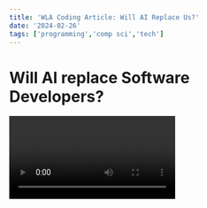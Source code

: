 ```yaml
---
title: 'WLA Coding Article: Will AI Replace Us?'
date: '2024-02-26'
tags: ['programming','comp sci','tech']
---
```

# Will AI replace Software Developers? 

<Video id="AL7lEr2K5dM" />

I'm sure you've heard the sentiment countless times by now, that soon Software Developers will become obsolete and replaced by AI. You know, I can't deny the impressive growth and new wave of AI, however, I feel that straying away from analog solutions is just not practical.

With that in mind, I've reflected a bit on my own programming journey and thought about how I'd approach it present day. To provide some context, I was the kid that grew up on Windows 95 and sat there in awe as the electronic world evolved. That led me to study Computer Science in High School, where I was hit with the wave of the most dryest text ever. I'd felt I was living the cliche of falling asleep in school learning about binary and low level code, although, necessary for when I'd later approach the topics over a decade later.

## Hello World? (again)

Life had indeed taken me several directions since my first experiences with programming, all around the world actually. With my military service and college wrapping up (Business Major), I'd realized I'd wanted to reopen the chapter from many moons ago. At that point, a wildly different experience than I remember. Previously, there weren't many ways to learn other than through texts and educational institutions. But, I had just finished college and the pandemic had just begun to shut down the world.

### What now?

I did what any self taught developer would do, I downloaded VS Code, pulled up some tutorials, gathered some docs and said let's do this! 

Here's the order of what languages/frameworks I'd learned and I'll follow up with how I'd approach this list present day.

1. Python (I wanted to be a scientific programmer / AI / fancy cliche stuff)
2. C (Like everyone else, I did Harvard CS50)
3. HTML (At some point I'd realized I needed to render things lol)
4. CSS (Wow I did not enjoy this at first)
5. JavaScript (I definitely did not enjoy this at the time)
6. React (Wow this made me completely forgive JavaScript lol)
7. NextJs (Makes React even better)
8. TypeScript (Wow feels like C)
9. C++ (Embedded Systems began to call my name, as well as, competitive programming)
10. React Native (Mobile Development is fun)
11. Swift (Apple has won me over lol)

Ok, so a long list which, I'm sure can be filled in with many more that I don't use as frequently or essential to what I do daily.

### How I'd reapproach my programming languages!

1. C (Harp down on the fundamentals, they do matter)
2. C++ (Continue with prev learnings and get competitive, appreciate STL)
3. HTML (The root of all rendering)
4. CSS (Ugh still painful lol)
5. JavaScript (Very useful and so in demand)
6. TypeScript (An industry standard, learn it well)
7. React (or any rendering library/framework)
8. React Native (Mobile is definitely not going away)
9. Swift (Specialization is always a plus)

I know that these may be some what vague descriptions of the languages/frameworks themselves, however, I plan to delve more specifically into topics in the near future.

I hope that this has helped you in your journey, whether your a beginner, intermediate, or just curious about another perspective in Tech.

Follow West LA Coding for more.
    
